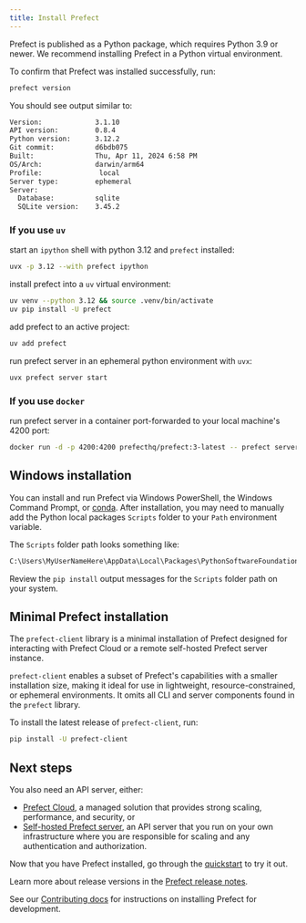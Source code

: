 ```yaml
---
title: Install Prefect 
---
```



Prefect is published as a Python package, which requires Python 3.9 or newer. We recommend installing Prefect in a Python virtual environment. 

<Installation />

To confirm that Prefect was installed successfully, run:

```bash
prefect version
```

You should see output similar to:

```bash
Version:             3.1.10
API version:         0.8.4
Python version:      3.12.2
Git commit:          d6bdb075
Built:               Thu, Apr 11, 2024 6:58 PM
OS/Arch:             darwin/arm64
Profile:              local
Server type:         ephemeral
Server:
  Database:          sqlite
  SQLite version:    3.45.2
```

<Accordion title="More commands for power users">


### If you use `uv`

start an `ipython` shell with python 3.12 and `prefect` installed:

```bash
uvx -p 3.12 --with prefect ipython
```

install prefect into a `uv` virtual environment:

```bash
uv venv --python 3.12 && source .venv/bin/activate
uv pip install -U prefect
```

add prefect to an active project:

```bash
uv add prefect
```

run prefect server in an ephemeral python environment with `uvx`:

```bash
uvx prefect server start
```

### If you use `docker`

run prefect server in a container port-forwarded to your local machine's 4200 port:

```bash
docker run -d -p 4200:4200 prefecthq/prefect:3-latest -- prefect server start --host 0.0.0.0
```

</Accordion>

## Windows installation

You can install and run Prefect via Windows PowerShell, the Windows Command Prompt, or [conda](https://docs.conda.io/projects/conda/en/latest/user-guide/install/windows.html). After installation, you may need to manually add the Python local packages `Scripts` folder to your `Path` environment variable.

The `Scripts` folder path looks something like:

```bash
C:\Users\MyUserNameHere\AppData\Local\Packages\PythonSoftwareFoundation.Python.3.11_qbz5n2kfra8p0\LocalCache\local-packages\Python311\Scripts
```

Review the `pip install` output messages for the `Scripts` folder path on your system.

## Minimal Prefect installation

The `prefect-client` library is a minimal installation of Prefect designed for interacting with Prefect Cloud or a remote self-hosted Prefect server instance.

`prefect-client` enables a subset of Prefect's capabilities with a smaller installation size, making it ideal for use in lightweight, resource-constrained, or ephemeral environments.
It omits all CLI and server components found in the `prefect` library.

To install the latest release of `prefect-client`, run:

```bash
pip install -U prefect-client
```

## Next steps

You also need an API server, either:

* [Prefect Cloud](/v3/manage/cloud/), a managed solution that provides strong scaling, performance, and security, or
* [Self-hosted Prefect server](/v3/manage/self-host/), an API server that you run on your own infrastructure where you are responsible for scaling and any authentication and authorization.

Now that you have Prefect installed, go through the [quickstart](/v3/get-started/quickstart/) to try it out.

Learn more about release versions in the [Prefect release notes](https://github.com/PrefectHQ/prefect/releases).

See our [Contributing docs](/contribute/dev-contribute/) for instructions on installing Prefect for development.
